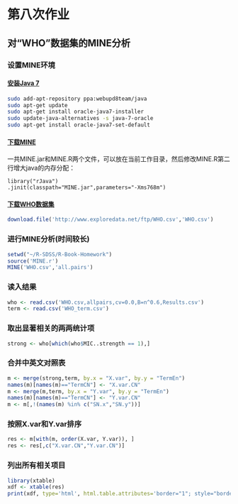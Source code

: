 # 第八次作业

## 对“WHO”数据集的MINE分析

### 设置MINE环境

#### [安装Java 7](http://www.webupd8.org/2012/01/install-oracle-java-jdk-7-in-ubuntu-via.html)

```bash
sudo add-apt-repository ppa:webupd8team/java
sudo apt-get update
sudo apt-get install oracle-java7-installer
sudo update-java-alternatives -s java-7-oracle
sudo apt-get install oracle-java7-set-default
```
#### [下载MINE](http://www.exploredata.net/Downloads/MINE-Application)

一共MINE.jar和MINE.R两个文件，可以放在当前工作目录，然后修改MINE.R第二行增大java的内存分配：

```text
library("rJava")
.jinit(classpath="MINE.jar",parameters="-Xms768m")
```

#### [下载WHO数据集](http://www.exploredata.net/Downloads/WHO-Data-Set)

```r
download.file('http://www.exploredata.net/ftp/WHO.csv','WHO.csv')
```

### 进行MINE分析(时间较长)

```r
setwd("~/R-SDSS/R-Book-Homework")
source('MINE.r')
MINE('WHO.csv','all.pairs')
```

### 读入结果

```r
who <- read.csv('WHO.csv,allpairs,cv=0.0,B=n^0.6,Results.csv')
term <- read.csv('WHO_term.csv')
```


### 取出显著相关的两两统计项

```r
strong <- who[which(who$MIC..strength == 1),]
```

### 合并中英文对照表

```r
m <- merge(strong,term, by.x = "X.var", by.y = "TermEn")
names(m)[names(m)=="TermCN"] <- "X.var.CN"
m <- merge(m,term, by.x = "Y.var", by.y = "TermEn")
names(m)[names(m)=="TermCN"] <- "Y.var.CN"
m <- m[,!(names(m) %in% c("SN.x","SN.y"))]
```

### 按照X.var和Y.var排序

```r
res <- m[with(m, order(X.var, Y.var)), ]
res <- res[,c("X.var.CN","Y.var.CN")]
```

### 列出所有相关项目

```r
library(xtable)
xdf <- xtable(res)
print(xdf, type='html', html.table.attributes='border="1"; style="border-style: solid;border-width: 1px;"')
```
